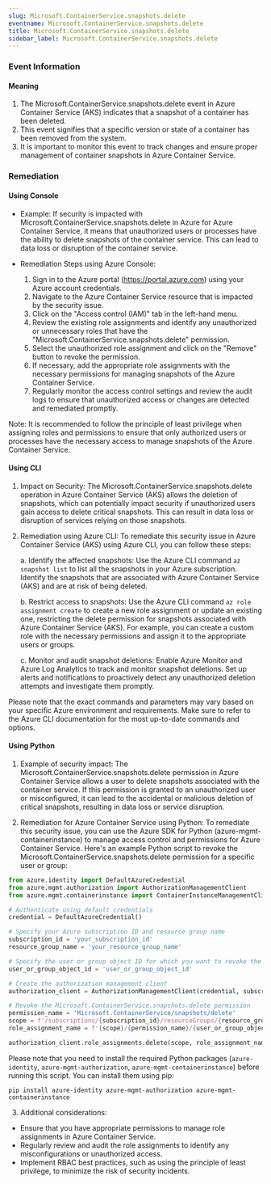 ```yaml
--- 
slug: Microsoft.ContainerService.snapshots.delete
eventname: Microsoft.ContainerService.snapshots.delete
title: Microsoft.ContainerService.snapshots.delete
sidebar_label: Microsoft.ContainerService.snapshots.delete
---
```

                       
### Event Information

#### Meaning

1. The Microsoft.ContainerService.snapshots.delete event in Azure Container Service (AKS) indicates that a snapshot of a container has been deleted.
2. This event signifies that a specific version or state of a container has been removed from the system.
3. It is important to monitor this event to track changes and ensure proper management of container snapshots in Azure Container Service.

### Remediation

#### Using Console

- Example: If security is impacted with Microsoft.ContainerService.snapshots.delete in Azure for Azure Container Service, it means that unauthorized users or processes have the ability to delete snapshots of the container service. This can lead to data loss or disruption of the container service.

- Remediation Steps using Azure Console:
  1. Sign in to the Azure portal (https://portal.azure.com) using your Azure account credentials.
  2. Navigate to the Azure Container Service resource that is impacted by the security issue.
  3. Click on the "Access control (IAM)" tab in the left-hand menu.
  4. Review the existing role assignments and identify any unauthorized or unnecessary roles that have the "Microsoft.ContainerService.snapshots.delete" permission.
  5. Select the unauthorized role assignment and click on the "Remove" button to revoke the permission.
  6. If necessary, add the appropriate role assignments with the necessary permissions for managing snapshots of the Azure Container Service.
  7. Regularly monitor the access control settings and review the audit logs to ensure that unauthorized access or changes are detected and remediated promptly.

Note: It is recommended to follow the principle of least privilege when assigning roles and permissions to ensure that only authorized users or processes have the necessary access to manage snapshots of the Azure Container Service.

#### Using CLI

1. Impact on Security: The Microsoft.ContainerService.snapshots.delete operation in Azure Container Service (AKS) allows the deletion of snapshots, which can potentially impact security if unauthorized users gain access to delete critical snapshots. This can result in data loss or disruption of services relying on those snapshots.

2. Remediation using Azure CLI: To remediate this security issue in Azure Container Service (AKS) using Azure CLI, you can follow these steps:

   a. Identify the affected snapshots: Use the Azure CLI command `az snapshot list` to list all the snapshots in your Azure subscription. Identify the snapshots that are associated with Azure Container Service (AKS) and are at risk of being deleted.

   b. Restrict access to snapshots: Use the Azure CLI command `az role assignment create` to create a new role assignment or update an existing one, restricting the delete permission for snapshots associated with Azure Container Service (AKS). For example, you can create a custom role with the necessary permissions and assign it to the appropriate users or groups.

   c. Monitor and audit snapshot deletions: Enable Azure Monitor and Azure Log Analytics to track and monitor snapshot deletions. Set up alerts and notifications to proactively detect any unauthorized deletion attempts and investigate them promptly.

Please note that the exact commands and parameters may vary based on your specific Azure environment and requirements. Make sure to refer to the Azure CLI documentation for the most up-to-date commands and options.

#### Using Python

1. Example of security impact: The Microsoft.ContainerService.snapshots.delete permission in Azure Container Service allows a user to delete snapshots associated with the container service. If this permission is granted to an unauthorized user or misconfigured, it can lead to the accidental or malicious deletion of critical snapshots, resulting in data loss or service disruption.

2. Remediation for Azure Container Service using Python:
To remediate this security issue, you can use the Azure SDK for Python (azure-mgmt-containerinstance) to manage access control and permissions for Azure Container Service. Here's an example Python script to revoke the Microsoft.ContainerService.snapshots.delete permission for a specific user or group:

```python
from azure.identity import DefaultAzureCredential
from azure.mgmt.authorization import AuthorizationManagementClient
from azure.mgmt.containerinstance import ContainerInstanceManagementClient

# Authenticate using default credentials
credential = DefaultAzureCredential()

# Specify your Azure subscription ID and resource group name
subscription_id = 'your_subscription_id'
resource_group_name = 'your_resource_group_name'

# Specify the user or group object ID for which you want to revoke the permission
user_or_group_object_id = 'user_or_group_object_id'

# Create the authorization management client
authorization_client = AuthorizationManagementClient(credential, subscription_id)

# Revoke the Microsoft.ContainerService.snapshots.delete permission
permission_name = 'Microsoft.ContainerService/snapshots/delete'
scope = f'/subscriptions/{subscription_id}/resourceGroups/{resource_group_name}'
role_assignment_name = f'{scope}/{permission_name}/{user_or_group_object_id}'

authorization_client.role_assignments.delete(scope, role_assignment_name)
```

Please note that you need to install the required Python packages (`azure-identity`, `azure-mgmt-authorization`, `azure-mgmt-containerinstance`) before running this script. You can install them using pip:

```
pip install azure-identity azure-mgmt-authorization azure-mgmt-containerinstance
```

3. Additional considerations:
- Ensure that you have appropriate permissions to manage role assignments in Azure Container Service.
- Regularly review and audit the role assignments to identify any misconfigurations or unauthorized access.
- Implement RBAC best practices, such as using the principle of least privilege, to minimize the risk of security incidents.


 